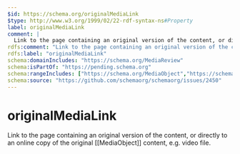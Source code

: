 ```yaml
---
$id: https://schema.org/originalMediaLink
$type: http://www.w3.org/1999/02/22-rdf-syntax-ns#Property
label: originalMediaLink
comment: |
  Link to the page containing an original version of the content, or directly to an online copy of the original [[MediaObject]] content, e.g. video file.
rdfs:comment: "Link to the page containing an original version of the content, or directly to an online copy of the original [[MediaObject]] content, e.g. video file."
rdfs:label: "originalMediaLink"
schema:domainIncludes: "https://schema.org/MediaReview"
schema:isPartOf: "https://pending.schema.org"
schema:rangeIncludes: ["https://schema.org/MediaObject","https://schema.org/WebPage","https://schema.org/URL"]
schema:source: "https://github.com/schemaorg/schemaorg/issues/2450"
---
```


# originalMediaLink

Link to the page containing an original version of the content, or directly to an online copy of the original [[MediaObject]] content, e.g. video file.

